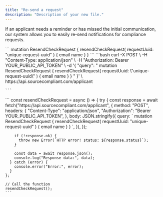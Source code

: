 ```yaml
---
title: "Re-send a request"
description: "Description of your new file."
---
```


If an applicant needs a reminder or has missed the initial communication, our system allows you to easily re-send notifications for compliance requests.

<Tabs>
  <Tab title="GraphQL">
    ```
    mutation ResendCheckRequest {
        resendCheckRequest(
            requestUuid: "unique-request-uuid"
        ) {
            email
            name
        }
    }
    ```
  </Tab>
  <Tab title="cURL">
    ```bash
    curl -X POST \
      -H "Content-Type: application/json" \
      -H "Authorization: Bearer YOUR_PUBLIC_API_TOKEN" \
      -d '{
        "query": "
          mutation ResendCheckRequest {
            resendCheckRequest(
              requestUuid: \"unique-request-uuid\"
            ) {
              email
              name
            }
          }
        "
      }' \
      https://api.sourcecompliant.com/applicant
    
    ```
  </Tab>
  <Tab title="Javascript">
    ```
    const resendCheckRequest = async () => {
      try {
        const response = await fetch("https://api.sourcecompliant.com/applicant", {
          method: "POST",
          headers: {
            "Content-Type": "application/json",
            "Authorization": "Bearer YOUR_PUBLIC_API_TOKEN",
          },
          body: JSON.stringify({
            query: `
              mutation ResendCheckRequest {
                resendCheckRequest(
                  requestUuid: "unique-request-uuid"
                ) {
                  email
                  name
                }
              }
            `,
          }),
        });
    
        if (!response.ok) {
          throw new Error(`HTTP error! status: ${response.status}`);
        }
    
        const data = await response.json();
        console.log("Response data:", data);
      } catch (error) {
        console.error("Error:", error);
      }
    };
    
    // Call the function
    resendCheckRequest();
    ```
  </Tab>
</Tabs>